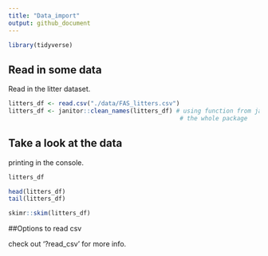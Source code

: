 ```yaml
---
title: "Data_import"
output: github_document
---
```


```r
library(tidyverse)
```

## Read in some data

Read in the litter dataset.

```r
litters_df <- read.csv("./data/FAS_litters.csv")
litters_df <- janitor::clean_names(litters_df) # using function from janitor without loading
                                                # the whole package
```

## Take a look at the data

printing in the console.

```r
litters_df
```

```r
head(litters_df)
tail(litters_df)
```

```r
skimr::skim(litters_df)
```

##Options to read csv

check out '?read_csv' for more info. 

